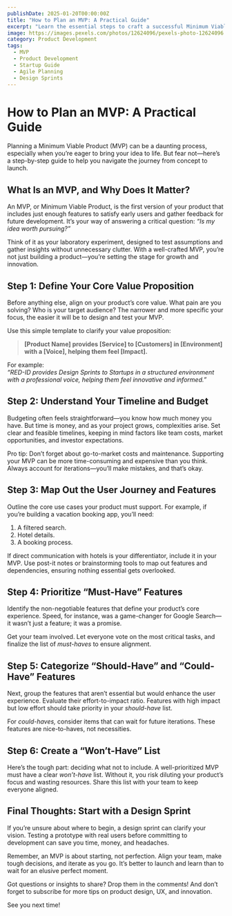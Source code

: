 ```yaml
---
publishDate: 2025-01-20T00:00:00Z
title: "How to Plan an MVP: A Practical Guide"
excerpt: "Learn the essential steps to craft a successful Minimum Viable Product (MVP) that validates your idea and sets the stage for growth."
image: https://images.pexels.com/photos/12624096/pexels-photo-12624096.jpeg
category: Product Development
tags:
  - MVP
  - Product Development
  - Startup Guide
  - Agile Planning
  - Design Sprints
---
```


# How to Plan an MVP: A Practical Guide

Planning a Minimum Viable Product (MVP) can be a daunting process, especially when you’re eager to bring your idea to life. But fear not—here’s a step-by-step guide to help you navigate the journey from concept to launch.

## What Is an MVP, and Why Does It Matter?

An MVP, or Minimum Viable Product, is the first version of your product that includes just enough features to satisfy early users and gather feedback for future development. It’s your way of answering a critical question: *“Is my idea worth pursuing?”* 

Think of it as your laboratory experiment, designed to test assumptions and gather insights without unnecessary clutter. With a well-crafted MVP, you’re not just building a product—you’re setting the stage for growth and innovation.

## Step 1: Define Your Core Value Proposition

Before anything else, align on your product’s core value. What pain are you solving? Who is your target audience? The narrower and more specific your focus, the easier it will be to design and test your MVP.

Use this simple template to clarify your value proposition:

> **[Product Name] provides [Service] to [Customers] in [Environment] with a [Voice], helping them feel [Impact].**

For example:  
*“RED-ID provides Design Sprints to Startups in a structured environment with a professional voice, helping them feel innovative and informed.”*

## Step 2: Understand Your Timeline and Budget

Budgeting often feels straightforward—you know how much money you have. But time is money, and as your project grows, complexities arise. Set clear and feasible timelines, keeping in mind factors like team costs, market opportunities, and investor expectations.

Pro tip: Don’t forget about go-to-market costs and maintenance. Supporting your MVP can be more time-consuming and expensive than you think. Always account for iterations—you’ll make mistakes, and that’s okay.

## Step 3: Map Out the User Journey and Features

Outline the core use cases your product must support. For example, if you’re building a vacation booking app, you’ll need:

1. A filtered search.  
2. Hotel details.  
3. A booking process.  

If direct communication with hotels is your differentiator, include it in your MVP. Use post-it notes or brainstorming tools to map out features and dependencies, ensuring nothing essential gets overlooked.

## Step 4: Prioritize “Must-Have” Features

Identify the non-negotiable features that define your product’s core experience. Speed, for instance, was a game-changer for Google Search—it wasn’t just a feature; it was a promise. 

Get your team involved. Let everyone vote on the most critical tasks, and finalize the list of *must-haves* to ensure alignment.

## Step 5: Categorize “Should-Have” and “Could-Have” Features

Next, group the features that aren’t essential but would enhance the user experience. Evaluate their effort-to-impact ratio. Features with high impact but low effort should take priority in your *should-have* list.

For *could-haves,* consider items that can wait for future iterations. These features are nice-to-haves, not necessities.

## Step 6: Create a “Won’t-Have” List

Here’s the tough part: deciding what not to include. A well-prioritized MVP must have a clear *won’t-have* list. Without it, you risk diluting your product’s focus and wasting resources. Share this list with your team to keep everyone aligned.

## Final Thoughts: Start with a Design Sprint

If you’re unsure about where to begin, a design sprint can clarify your vision. Testing a prototype with real users before committing to development can save you time, money, and headaches. 

Remember, an MVP is about starting, not perfection. Align your team, make tough decisions, and iterate as you go. It’s better to launch and learn than to wait for an elusive perfect moment.

Got questions or insights to share? Drop them in the comments! And don’t forget to subscribe for more tips on product design, UX, and innovation.

See you next time!
